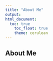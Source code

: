 ```yaml
---
title: "About Me"
output: 
html_document:
  toc: true
    toc_float: true
    theme: cerulean
---
```

## About Me

